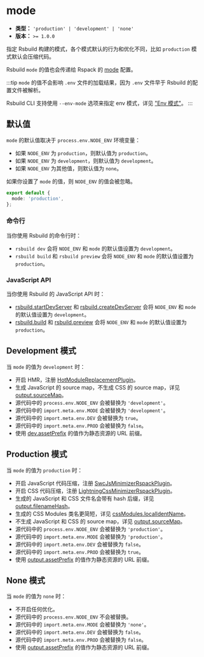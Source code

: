 # mode

- **类型：** `'production' | 'development' | 'none'`
- **版本：** `>= 1.0.0`

指定 Rsbuild 构建的模式，各个模式默认的行为和优化不同，比如 `production` 模式默认会压缩代码。

Rsbuild `mode` 的值也会传递给 Rspack 的 [mode](https://rspack.rs/zh/config/mode) 配置。

:::tip
`mode` 的值不会影响 `.env` 文件的加载结果，因为 `.env` 文件早于 Rsbuild 的配置文件被解析。

Rsbuild CLI 支持使用 `--env-mode` 选项来指定 env 模式，详见 ["Env 模式"](/guide/advanced/env-vars#env-模式)。
:::

## 默认值

`mode` 的默认值取决于 `process.env.NODE_ENV` 环境变量：

- 如果 `NODE_ENV` 为 `production`，则默认值为 `production`。
- 如果 `NODE_ENV` 为 `development`，则默认值为 `development`。
- 如果 `NODE_ENV` 为其他值，则默认值为 `none`。

如果你设置了 `mode` 的值，则 `NODE_ENV` 的值会被忽略。

```ts title="rsbuild.config.ts"
export default {
  mode: 'production',
};
```

### 命令行

当你使用 Rsbuild 的命令行时：

- `rsbuild dev` 会将 `NODE_ENV` 和 `mode` 的默认值设置为 `development`。
- `rsbuild build` 和 `rsbuild preview` 会将 `NODE_ENV` 和 `mode` 的默认值设置为 `production`。

### JavaScript API

当你使用 Rsbuild 的 JavaScript API 时：

- [rsbuild.startDevServer](/api/javascript-api/instance#rsbuildstartdevserver) 和 [rsbuild.createDevServer](/api/javascript-api/instance#rsbuildcreatedevserver) 会将 `NODE_ENV` 和 `mode` 的默认值设置为 `development`。
- [rsbuild.build](/api/javascript-api/instance#rsbuildbuild) 和 [rsbuild.preview](/api/javascript-api/instance#rsbuildpreview) 会将 `NODE_ENV` 和 `mode` 的默认值设置为 `production`。

## Development 模式

当 `mode` 的值为 `development` 时：

- 开启 HMR，注册 [HotModuleReplacementPlugin](https://rspack.rs/zh/plugins/webpack/hot-module-replacement-plugin)。
- 生成 JavaScript 的 source map，不生成 CSS 的 source map，详见 [output.sourceMap](/config/output/source-map)。
- 源代码中的 `process.env.NODE_ENV` 会被替换为 `'development'`。
- 源代码中的 `import.meta.env.MODE` 会被替换为 `'development'`。
- 源代码中的 `import.meta.env.DEV` 会被替换为 `true`。
- 源代码中的 `import.meta.env.PROD` 会被替换为 `false`。
- 使用 [dev.assetPrefix](/config/dev/asset-prefix) 的值作为静态资源的 URL 前缀。

## Production 模式

当 `mode` 的值为 `production` 时：

- 开启 JavaScript 代码压缩，注册 [SwcJsMinimizerRspackPlugin](https://rspack.rs/zh/plugins/rspack/swc-js-minimizer-rspack-plugin)。
- 开启 CSS 代码压缩，注册 [LightningCssMinimizerRspackPlugin](https://rspack.rs/zh/plugins/rspack/lightning-css-minimizer-rspack-plugin)。
- 生成的 JavaScript 和 CSS 文件名会带有 hash 后缀，详见 [output.filenameHash](/config/output/filename-hash)。
- 生成的 CSS Modules 类名更简短，详见 [cssModules.localIdentName](/config/output/css-modules#cssmoduleslocalidentname)。
- 不生成 JavaScript 和 CSS 的 source map，详见 [output.sourceMap](/config/output/source-map)。
- 源代码中的 `process.env.NODE_ENV` 会被替换为 `'production'`。
- 源代码中的 `import.meta.env.MODE` 会被替换为 `'production'`。
- 源代码中的 `import.meta.env.DEV` 会被替换为 `false`。
- 源代码中的 `import.meta.env.PROD` 会被替换为 `true`。
- 使用 [output.assetPrefix](/config/output/asset-prefix) 的值作为静态资源的 URL 前缀。

## None 模式

当 `mode` 的值为 `none` 时：

- 不开启任何优化。
- 源代码中的 `process.env.NODE_ENV` 不会被替换。
- 源代码中的 `import.meta.env.MODE` 会被替换为 `'none'`。
- 源代码中的 `import.meta.env.DEV` 会被替换为 `false`。
- 源代码中的 `import.meta.env.PROD` 会被替换为 `false`。
- 使用 [output.assetPrefix](/config/output/asset-prefix) 的值作为静态资源的 URL 前缀。
